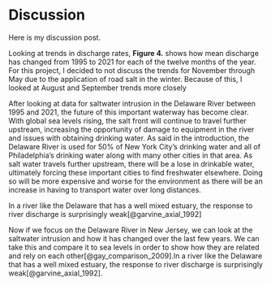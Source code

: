 # Discussion

Here is my discussion post.

Looking at trends in discharge rates, **Figure 4.** shows how mean discharge has
changed from 1995 to 2021 for each of the twelve months of the year. For this project, 
I decided to not discuss the trends for November through May due to the application 
of road salt in the winter. Because of this, I looked at August and September trends 
more closely


After looking at data for saltwater intrusion in the Delaware River between 
1995 and 2021, the future of this important waterway has become clear. With 
global sea levels rising, the salt front will continue to travel further upstream, 
increasing the opportunity of damage to equipment in the river and issues with 
obtaining drinking water. As said in the introduction, the Delaware River is used 
for 50% of New York City's drinking water and all of Philadelphia's drinking water 
along with many other cities in that area. As salt water travels further upstream, 
there will be a lose in drinkable water, ultimately forcing these important cities to 
find freshwater elsewhere. Doing so will be more expensive and worse for the 
environment as there will be an increase in having to transport water over 
long distances. 




In a river like the Delaware that has a well mixed 
estuary, the response to river discharge is surprisingly weak[@garvine_axial_1992]

Now if we focus on the Delaware River in New Jersey, we can look at the saltwater 
intrusion and how it has changed over the last few years. We can take this and 
compare it to sea levels in order to show how they are related and rely on each 
other[@gay_comparison_2009].In a river like the Delaware that has a well mixed 
estuary, the response to river discharge is surprisingly weak[@garvine_axial_1992].
